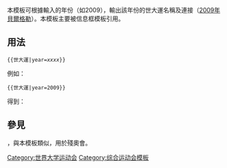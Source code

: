 <includeonly><!-- 在這裡加入模板的保護標識 --></includeonly><noinclude>{{template doc page viewed directly}}</noinclude>
<!-- 在本行下編輯模板說明 -->
本模板可根據輸入的年份（如2009），輸出該年份的世大運名稱及連接（[[2009年夏季世界大學生運動會|2009年貝爾格勒]]）。本模板主要被信息框模板{{tl|世大運獎牌記錄}}引用。
== 用法 ==
 <nowiki>{{世大運|year=</nowiki>''xxxx''<nowiki>}}</nowiki>
例如：
<pre>{{世大運|year=2009}}</pre>
得到：

{{世大運|year=2009}}
== 參見 ==
{{tl|Paralympic}}，與本模板類似，用於殘奧會。
<includeonly>
<!-- 本行下加入模板的分類 -->
[[Category:世界大学运动会]]
[[Category:综合运动会模板]]
<!-- 本行下加入模板的跨語言鏈接 -->

</includeonly>